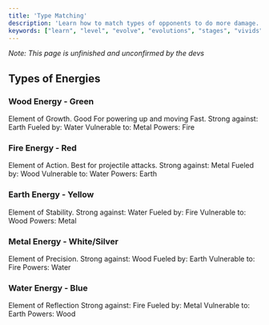 ```yaml
---
title: 'Type Matching'
description: 'Learn how to match types of opponents to do more damage.'
keywords: ["learn", "level", "evolve", "evolutions", "stages", "vivids", ""]
---
```


*Note: This page is unfinished and unconfirmed by the devs*

## Types of Energies

### Wood Energy - Green

Element of Growth. Good For powering up and moving Fast. 
Strong against: Earth 
Fueled by: Water 
Vulnerable to: Metal
Powers: Fire 


### Fire Energy - Red

Element of Action. Best for projectile attacks. 
Strong against: Metal 
Fueled by: Wood
Vulnerable to: Water 
Powers: Earth 



### Earth Energy - Yellow 


Element of Stability. 
Strong against: Water
Fueled by: Fire 
Vulnerable to: Wood
Powers: Metal


### Metal Energy - White/Silver 


Element of Precision.
Strong against: Wood 
Fueled by: Earth
Vulnerable to: Fire
Powers: Water


### Water Energy - Blue 


Element of Reflection
Strong against: Fire 
Fueled by: Metal 
Vulnerable to: Earth
Powers: Wood
